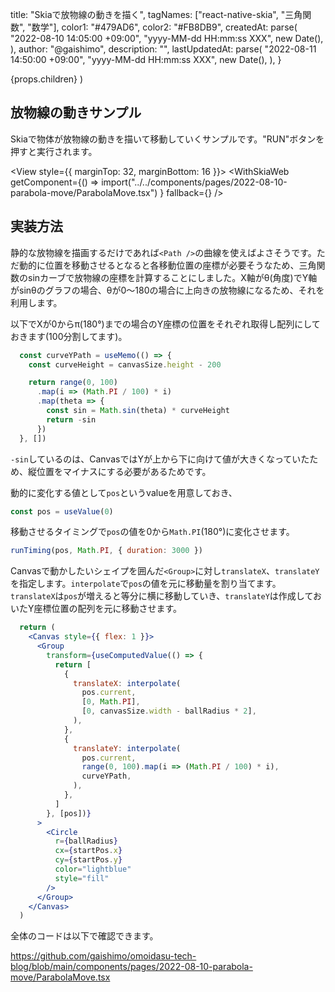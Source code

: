 
  title: "Skiaで放物線の動きを描く",
  tagNames: ["react-native-skia", "三角関数", "数学"],
  color1: "#479AD6",
  color2: "#FB8DB9",
  createdAt: parse(
    "2022-08-10 14:05:00 +09:00",
    "yyyy-MM-dd HH:mm:ss XXX",
    new Date(),
  ),
  author: "@gaishimo",
  description:
    "",
  lastUpdatedAt: parse(
    "2022-08-11 14:50:00 +09:00",
    "yyyy-MM-dd HH:mm:ss XXX",
    new Date(),
  ),
}


  <PostLayout headlines={headlines} meta={meta}>
    {props.children}
  </PostLayout>
)


## 放物線の動きサンプル

Skiaで物体が放物線の動きを描いて移動していくサンプルです。"RUN"ボタンを押すと実行されます。

<View style={{ marginTop: 32, marginBottom: 16 }}>
  <WithSkiaWeb
    getComponent={() =>
      import("../../components/pages/2022-08-10-parabola-move/ParabolaMove.tsx")
    }
    fallback={<ActivityIndicator color="gray" size="small" />}
  />
</View>


## 実装方法

静的な放物線を描画するだけであれば`<Path />`の曲線を使えばよさそうです。ただ動的に位置を移動させるとなると各移動位置の座標が必要そうなため、三角関数のsinカーブで放物線の座標を計算することにしました。X軸がθ(角度)でY軸がsinθのグラフの場合、θが0〜180の場合に上向きの放物線になるため、それを利用します。

以下でXが0からπ(180°)までの場合のY座標の位置をそれぞれ取得し配列にしておきます(100分割してます)。
```js
  const curveYPath = useMemo(() => {
    const curveHeight = canvasSize.height - 200

    return range(0, 100)
      .map(i => (Math.PI / 100) * i)
      .map(theta => {
        const sin = Math.sin(theta) * curveHeight
        return -sin
      })
  }, [])
```

`-sin`しているのは、CanvasではYが上から下に向けて値が大きくなっていたため、縦位置をマイナスにする必要があるためです。


動的に変化する値として`pos`というvalueを用意しておき、

```js
const pos = useValue(0)
```

移動させるタイミングで`pos`の値を0から`Math.PI`(180°)に変化させます。
```js
runTiming(pos, Math.PI, { duration: 3000 })
```


Canvasで動かしたいシェイプを囲んだ`<Group>`に対し`translateX`、`translateY`を指定します。`interpolate`で`pos`の値を元に移動量を割り当てます。 `translateX`は`pos`が増えると等分に横に移動していき、`translateY`は作成しておいたY座標位置の配列を元に移動させます。

```jsx
  return (
    <Canvas style={{ flex: 1 }}>
      <Group
        transform={useComputedValue(() => {
          return [
            {
              translateX: interpolate(
                pos.current,
                [0, Math.PI],
                [0, canvasSize.width - ballRadius * 2],
              ),
            },
            {
              translateY: interpolate(
                pos.current,
                range(0, 100).map(i => (Math.PI / 100) * i),
                curveYPath,
              ),
            },
          ]
        }, [pos])}
      >
        <Circle
          r={ballRadius}
          cx={startPos.x}
          cy={startPos.y}
          color="lightblue"
          style="fill"
        />
      </Group>
    </Canvas>
  )
```

全体のコードは以下で確認できます。

https://github.com/gaishimo/omoidasu-tech-blog/blob/main/components/pages/2022-08-10-parabola-move/ParabolaMove.tsx


